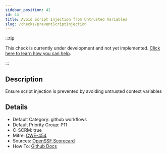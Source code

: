 ```yaml
---
sidebar_position: 42
id: 44
title: Avoid Script Injection from Untrusted Variables
slug: /checks/preventScriptInjection
---
```


<!-- BANNER:START -->
:::tip

This check is currently under development and not yet implemented. [Click here to learn how you can help](/contribute).

:::
<!-- BANNER:END -->

<!-- DESCRIPTION:START -->
## Description
Ensure script injection is prevented by avoiding untrusted context variables
<!-- DESCRIPTION:END -->

<!-- DETAILS:START -->
## Details
- Default Category: github workflows
- Default Priority Group: P11
- C-SCRM: true
- Mitre: [CWE-454](https://cwe.mitre.org/data/definitions/454.html)
- Sources: [OpenSSF Scorecard](https://github.com/ossf/scorecard/blob/main/docs/checks.md#dangerous-workflow)
- How To: [Github Docs](https://securitylab.github.com/research/github-actions-untrusted-input/)

<!-- DETAILS:END -->
